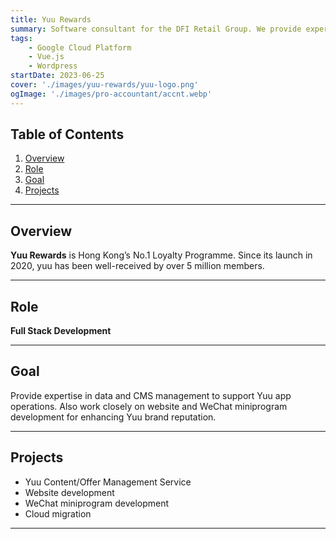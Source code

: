 ```yaml
---
title: Yuu Rewards
summary: Software consultant for the DFI Retail Group. We provide expertise in data and CMS management to support Yuu app operations. Also work closely on website and WeChat miniprogram development for enhancing Yuu brand reputation.
tags:
    - Google Cloud Platform
    - Vue.js
    - Wordpress
startDate: 2023-06-25
cover: './images/yuu-rewards/yuu-logo.png'
ogImage: './images/pro-accountant/accnt.webp'
---
```


## Table of Contents
1. [Overview](#overview)
1. [Role](#role)
1. [Goal](#goal)
1. [Projects](#projects)

---

## Overview
**Yuu Rewards** is Hong Kong’s No.1 Loyalty Programme. Since its launch in 2020, yuu has been well-received by over 5 million members.

---

## Role
**Full Stack Development**

---

## Goal
Provide expertise in data and CMS management to support Yuu app operations. Also work closely on website and WeChat miniprogram development for enhancing Yuu brand reputation.

---

## Projects
- Yuu Content/Offer Management Service
- Website development
- WeChat miniprogram development
- Cloud migration


---
